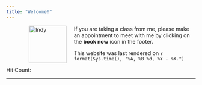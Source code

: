 ```yaml
---
title: "Welcome!"
---
```


<figure>
<img src="./images/indy.png" alt="Indy" align="left" hspace="20" style="width:100px;height:100px;">
</figure>
 
If you are taking a class from me, please make an appointment to meet with me by clicking on the **book now** icon in the footer.  

This website was last rendered on `r format(Sys.time(), "%A, %B %d, %Y - %X.")`

<script src="http://counter.heroku.com/javascripts/count.js" type="text/javascript"></script>	
<div>Hit Count: <span id = "count"></span><div>

<script>
		  (function(i,s,o,g,r,a,m){i['GoogleAnalyticsObject']=r;i[r]=i[r]||function(){
		  (i[r].q=i[r].q||[]).push(arguments)},i[r].l=1*new Date();a=s.createElement(o),
		  m=s.getElementsByTagName(o)[0];a.async=1;a.src=g;m.parentNode.insertBefore(a,m)
		  })(window,document,'script','//www.google-analytics.com/analytics.js','ga');
		  ga('create', 'UA-38506466-1', 'jungd.github.io');
		  ga('send', 'pageview');
</script>

* * *
